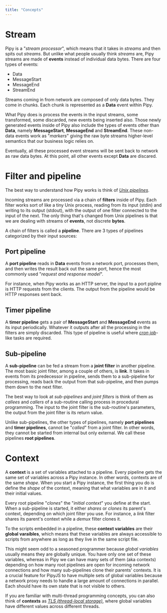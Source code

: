 ```yaml
---
title: "Concepts"
---
```


# Stream

Pipy is a "_stream processor_", which means that it takes in _streams_ and then spits
out _streams_. But unlike what people usually think _streams_ are, Pipy streams are
made of **events** instead of individual data bytes. There are four types of events:

* Data
* MessageStart
* MessageEnd
* StreamEnd

Streams coming in from network are composed of only data bytes. They come in chunks.
Each chunk is represented as a **Data** event within Pipy.

What Pipy does is process the events in the input streams, some transformed, some
discarded, new events being inserted also. Those newly generated events inside of Pipy
also include the types of events other than **Data**, namely **MessageStart**, **MessageEnd**
and **StreamEnd**. These non-data events work as "_markers_" giving the raw byte streams
higher-level semantics that our business logic relies on.

Eventually, all these processed event streams will be sent back to network as raw data
bytes. At this point, all other events except **Data** are discared.

# Filter and pipeline

The best way to understand how Pipy works is think of
[_Unix pipelines_](https://en.wikipedia.org/wiki/Pipeline_(Unix)).

Incoming streams are processed via a chain of **filters** inside of Pipy. Each filter
works sort of like a tiny Unix process, reading from its input (stdin) and writing to
its output (stdout), with the output of one filter connected to the input of the next.
The only thing that's changed from Unix pipelines is that we are dealing with streams
of **events**, not discrete **bytes**.

A chain of filters is called a **pipeline**. There are 3 types of pipelines categorized
by their input sources:

## Port pipeline

A **port pipeline** reads in **Data** events from a network port, processes them, and then
writes the result back out the same port, hence the most commonly used "_request and response model_".

For instance, when Pipy works as an HTTP server, the input to a port pipline is HTTP requests
from the clients. The output from the pipeline would be HTTP responses sent back.

## Timer pipeline

A **timer pipeline** gets a pair of **MessageStart** and **MessageEnd** events as its input
periodically. Whatever it outputs after all the processing in the filters are simply discarded.
This type of pipeline is useful where [_cron job_](https://en.wikipedia.org/wiki/Cron)-like tasks
are required.

## Sub-pipeline

A **sub-pipeline** can be fed a stream from a **joint filter** in another pipeline.
The most basic joint filter, among a couple of others, is **link**. It takes in events from
its predecessor in pipeline, sends them to a sub-pipeline for processing, reads back the
output from that sub-pipeline, and then pumps them down to the next filter.

The best way to look at _sub-pipelines_ and _joint filters_ is think of them as _callees_
and _callers_ of a sub-routine calling process in procedural programming. The input to the
joint filter is the sub-routine's parameters, the output from the joint filter is its
return value.

Unlike sub-pipelines, the other types of pipelines, namely **port pipelines** and **timer pipelines**,
cannot be "_called_" from a joint filter. In other words, they cannot be started from
internal but only external. We call these pipelines **root pipelines**.

# Context

A **context** is a set of variables attached to a pipeline. Every pipeline gets the same set
of variables across a Pipy instance. In other words, contexts are of the same _shape_. When
you start a Pipy instance, the first thing you do is define the _shape_ of the context, meaning
that what variables are in it and their initial values.

Every root pipeline "_clones_" the "_initial context_" you define at the start. When a
sub-pipeline is started, it either _shares_ or _clones_ its parent's context, depending on
which joint filter you use. For instance, a _link_ filter shares its parent's context
while a _demux_ filter clones it.

To the scripts embedded in a pipeline, these **context variables** are their **global varaibles**,
which means that these variables are always accessible to scripts from anywhere as long as
they live in the same script file.

This might seem odd to a seasoned programmer because _global variables_ usually means they
are globally unique. You have only one set of these variables, whereas in Pipy we can have
many sets of them (aka contexts) depending on how many root pipelines are open for incoming
network connections and how many sub-pipelines clone their parents' contexts.
It is a crucial feature for PipyJS to have multiple sets of global variables because a network
proxy needs to handle a large amount of connections in parallel. Each should have its own state
that is not visible to others.

If you are familiar with multi-thread programming concepts, you can also think of **contexts**
as [_TLS (thread-local storage)_](https://en.wikipedia.org/wiki/Thread-local_storage), where
global variables have different values across different threads.
